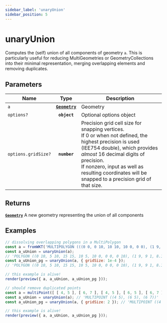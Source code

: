 ```yaml
---
sidebar_label: 'unaryUnion'
sidebar_position: 5
---
```


# unaryUnion

Computes the (self) union of all components of geometry `a`.
This is particularly useful for reducing MultiGeometries or
GeometryCollections into their minimal representation, merging
overlapping elements and removing duplicates.

## Parameters

| Name | Type | Description |
| --- | :-: | --- |
| `a` | [**`Geometry`**](../types/Geometry/index.mdx) | Geometry |
| `options?` | **`object`** | Optional options object |
| `options.gridSize?` | **`number`** | Precision grid cell size for snapping vertices. <br/> If 0 or when not defined, the highest precision is used (IEE754 double), which provides _almost_ 16 decimal digits of precision. <br/> If nonzero, input as well as resulting coordinates will be snapped to a precision grid of that size. |

## Returns

[**`Geometry`**](../types/Geometry/index.mdx) A new geometry representing the union of all components

## Examples

```js live noInline
// dissolving overlapping polygons in a MultiPolygon
const a = fromWKT('MULTIPOLYGON (((0 0, 0 10, 10 10, 10 0, 0 0), (1 9, 8 8, 9 1, 1 9)), ((5 10, 15 15, 10 5, 5 10)))');
const a_uUnion = unaryUnion(a);
// 'POLYGON ((0 10, 5 10, 15 15, 10 5, 10 0, 0 0, 0 10), (1 9, 9 1, 8.166666666666666 6.833333333333333, 6.833333333333333 8.166666666666666, 1 9))'
const a_uUnion_pg = unaryUnion(a, { gridSize: 1e-4 });
// 'POLYGON ((0 10, 5 10, 15 15, 10 5, 10 0, 0 0, 0 10), (1 9, 9 1, 8.1667 6.8333, 6.8333 8.1667, 1 9))'

// this example is alive!
render(preview({ a, a_uUnion, a_uUnion_pg }));
```

```js live noInline
// should remove duplicated points
const a = multiPoint([ [ 4, 5 ], [ 6, 7 ], [ 4, 5 ], [ 6, 5 ], [ 6, 7 ] ]);
const a_uUnion = unaryUnion(a); // 'MULTIPOINT ((4 5), (6 5), (6 7))'
const a_uUnion_pg = unaryUnion(a, { gridSize: 2 }); // 'MULTIPOINT ((4 6), (6 6), (6 8))'

// this example is alive!
render(preview({ a, a_uUnion, a_uUnion_pg }));
```
